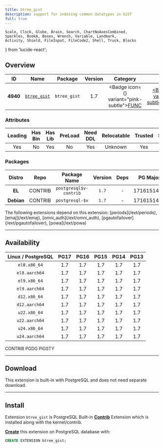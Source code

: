 ```yaml
---
title: btree_gist
description: support for indexing common datatypes in GiST
full: true
---
```


    Scale, Clock, Globe, Brain, Search, ChartNoAxesCombined,
    Sparkles, BookA, Boxes, Wrench, Variable, Landmark,
    Activity, Shield, FileInput, FileCode2, Shell, Truck, Blocks
} from 'lucide-react';

## Overview

| <TooltipIconButton tooltip="Extension unique identifier" side="top">ID</TooltipIconButton> | <TooltipIconButton tooltip="Extension name" side="top">Name</TooltipIconButton> | <TooltipIconButton tooltip="Package name for installation" side="top">Package</TooltipIconButton> | <TooltipIconButton tooltip="Latest available extension version" side="top">Version</TooltipIconButton> | <TooltipIconButton tooltip="Extension category" side="top">Category</TooltipIconButton> | <TooltipIconButton tooltip="Open source license" side="top">License</TooltipIconButton> | <TooltipIconButton tooltip="Programming language" side="top">Lang</TooltipIconButton> |
|:--------:|:--------:|:----------:|:--------------:|:---------------------------------------:|:------------------------------------------------------:|:----:|
| **4940** | [`btree_gist`](https://www.postgresql.org/docs/current/btree-gist.html) | `btree_gist` | 1.7 | <Badge icon={<Variable />} variant="pink-subtle"><a href="/ext/func" className="no-underline">FUNC</a></Badge> | <a href="/ext/list/license#postgresql" className="no-underline"><Badge icon={<Scale />} variant="blue-subtle">PostgreSQL</Badge></a> | <a href="/ext/list/lang#c"><Badge icon={<FileCode2 />} variant="blue-subtle">C</Badge></a> |

### Attributes

| <TooltipIconButton tooltip="The Primary Leading extension in the Package" side="top">Leading</TooltipIconButton> | <TooltipIconButton tooltip="Contains binary utils" side="top">Has Bin</TooltipIconButton> | <TooltipIconButton tooltip="Contains .so shared library files" side="top">Has Lib</TooltipIconButton> | <TooltipIconButton tooltip="Requires preloading via shared_preload_libraries" side="top">PreLoad</TooltipIconButton> | <TooltipIconButton tooltip="Requires CREATE EXTENSION DDL command" side="top">Need DDL</TooltipIconButton> | <TooltipIconButton tooltip="Can be installed in any schema" side="top">Relocatable</TooltipIconButton> | <TooltipIconButton tooltip="Can be created by non-superuser" side="top">Trusted</TooltipIconButton> | <TooltipIconButton tooltip="Schemas used by this extension" side="top">Schemas</TooltipIconButton> |
|:-------:|:-------:|:-------:|:-------:|:--------:|:-----------:|:-------:|:-------:|
| Yes | No | Yes | No | Yes | Unknown | Yes | - |

### Packages

| <TooltipIconButton tooltip="Linux distribution family, EL or Debian" side="top">Distro</TooltipIconButton> | <TooltipIconButton tooltip="Package repository" side="top">Repo</TooltipIconButton> | <TooltipIconButton tooltip="The RPM/DEB Package Name Pattern (replace $v with real pg major)" side="top">Package Name</TooltipIconButton> | <TooltipIconButton tooltip="Latest package version" side="top">Version</TooltipIconButton> | <TooltipIconButton tooltip="RPM/DEB Package dependencies" side="top">Deps</TooltipIconButton> | <TooltipIconButton tooltip="Available in these PostgreSQL Major Versions" side="top">PG Major</TooltipIconButton> |
|:----------:|:--------:|:------------------------:|:-----------:|:------------:|:------------------:|
|   **EL**   | <Badge variant="green-subtle"><span className="font-bold">CONTRIB</span></Badge> | `postgresql$v-contrib` | `1.7` | - | <Badge variant="green-subtle">17</Badge><Badge variant="green-subtle">16</Badge><Badge variant="green-subtle">15</Badge><Badge variant="green-subtle">14</Badge><Badge variant="green-subtle">13</Badge> |
| **Debian** | <Badge variant="green-subtle"><span className="font-bold">CONTRIB</span></Badge> | `postgresql-$v` | `1.7` | - | <Badge variant="green-subtle">17</Badge><Badge variant="green-subtle">16</Badge><Badge variant="green-subtle">15</Badge><Badge variant="green-subtle">14</Badge><Badge variant="green-subtle">13</Badge> |


<Callout title="Dependent Extensions" type="info">
    The following extensions depend on this extension: [periods](/ext/periods), [emaj](/ext/emaj), [omni_auth](/ext/omni_auth), [pgautofailover](/ext/pgautofailover), [powa](/ext/powa)
</Callout>


------

## Availability

| <TooltipIconButton tooltip="Linux Distro Arch / PostgreSQL Major Version" side="top">Linux / PostgreSQL </TooltipIconButton> | **PG17** | **PG16** | **PG15** | **PG14** | **PG13** |
|:-----:|:-----:|:-----:|:-----:|:-----:|:-----:|
| `el8.x86_64` | <Badge variant="green-subtle">1.7</Badge> | <Badge variant="green-subtle">1.7</Badge> | <Badge variant="green-subtle">1.7</Badge> | <Badge variant="green-subtle">1.7</Badge> | <Badge variant="green-subtle">1.7</Badge> |
| `el8.aarch64` | <Badge variant="green-subtle">1.7</Badge> | <Badge variant="green-subtle">1.7</Badge> | <Badge variant="green-subtle">1.7</Badge> | <Badge variant="green-subtle">1.7</Badge> | <Badge variant="green-subtle">1.7</Badge> |
| `el9.x86_64` | <Badge variant="green-subtle">1.7</Badge> | <Badge variant="green-subtle">1.7</Badge> | <Badge variant="green-subtle">1.7</Badge> | <Badge variant="green-subtle">1.7</Badge> | <Badge variant="green-subtle">1.7</Badge> |
| `el9.aarch64` | <Badge variant="green-subtle">1.7</Badge> | <Badge variant="green-subtle">1.7</Badge> | <Badge variant="green-subtle">1.7</Badge> | <Badge variant="green-subtle">1.7</Badge> | <Badge variant="green-subtle">1.7</Badge> |
| `d12.x86_64` | <Badge variant="green-subtle">1.7</Badge> | <Badge variant="green-subtle">1.7</Badge> | <Badge variant="green-subtle">1.7</Badge> | <Badge variant="green-subtle">1.7</Badge> | <Badge variant="green-subtle">1.7</Badge> |
| `d12.aarch64` | <Badge variant="green-subtle">1.7</Badge> | <Badge variant="green-subtle">1.7</Badge> | <Badge variant="green-subtle">1.7</Badge> | <Badge variant="green-subtle">1.7</Badge> | <Badge variant="green-subtle">1.7</Badge> |
| `u22.x86_64` | <Badge variant="green-subtle">1.7</Badge> | <Badge variant="green-subtle">1.7</Badge> | <Badge variant="green-subtle">1.7</Badge> | <Badge variant="green-subtle">1.7</Badge> | <Badge variant="green-subtle">1.7</Badge> |
| `u22.aarch64` | <Badge variant="green-subtle">1.7</Badge> | <Badge variant="green-subtle">1.7</Badge> | <Badge variant="green-subtle">1.7</Badge> | <Badge variant="green-subtle">1.7</Badge> | <Badge variant="green-subtle">1.7</Badge> |
| `u24.x86_64` | <Badge variant="green-subtle">1.7</Badge> | <Badge variant="green-subtle">1.7</Badge> | <Badge variant="green-subtle">1.7</Badge> | <Badge variant="green-subtle">1.7</Badge> | <Badge variant="green-subtle">1.7</Badge> |
| `u24.aarch64` | <Badge variant="green-subtle">1.7</Badge> | <Badge variant="green-subtle">1.7</Badge> | <Badge variant="green-subtle">1.7</Badge> | <Badge variant="green-subtle">1.7</Badge> | <Badge variant="green-subtle">1.7</Badge> |

<Badge variant="green-subtle"><span className="font-black">CONTRIB</span></Badge> <Badge variant="blue-subtle"><span className="font-black">PGDG</span></Badge> <Badge variant="amber-subtle"><span className="font-black">PIGSTY</span></Badge>

------

## Download

This extension is built-in with PostgreSQL and does not need separate download.

------

## Install

Extension `btree_gist` is PostgreSQL Built-in [**Contrib**](/ext/list/contrib) Extension which is installed along with the kernel/contrib.

[**Create**](/docs/pgsql/extension/create) this extension on PostgreSQL database with:

```sql
CREATE EXTENSION btree_gist;
```


